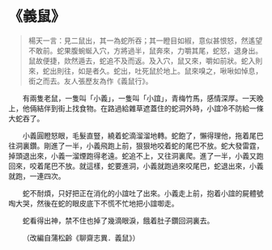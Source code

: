 # 《義鼠》

> 楊天一言：見二鼠出，其一為蛇所吞；其一瞪目如椒，意似甚恨怒，然遙望不敢前。蛇果腹蜿蜒入穴，方將過半，鼠奔來，力嚼其尾，蛇怒，退身出。鼠故便捷，欻然遁去，蛇追不及而返。及入穴，鼠又來，嚼如前狀。蛇入則來，蛇出則往，如是者久。蛇出，吐死鼠於地上。鼠來嗅之，啾啾如悼息，銜之而去。友人張歷友為作《義鼠行》。

&emsp;&emsp;有兩隻老鼠，一隻叫「小義」，一隻叫「小誼」，青梅竹馬，感情深厚。一天晚上，他倆結伴到街上找食物。在路過給雜草遮蓋住的蛇洞外時，小誼冷不防給一條大蛇吞了。

&emsp;&emsp;小義圓瞪怒眼，毛髮直豎，繞着蛇滴溜溜地轉。蛇飽了，懶得理他，拖着尾巴往洞裏鑽。剛進了一半，小義飛跑上前，狠狠地咬着蛇的尾巴不放。蛇大發雷霆，掉頭退出來，小義一溜煙跑得老遠。蛇追不上，又往洞裏爬。進了一半，小義又跑回來，咬着尾巴不放。就這樣，蛇要進洞，小義就跑過來咬尾巴，蛇退出來，小義就跑，一連四次。

&emsp;&emsp;蛇不耐煩，只好把正在消化的小誼吐了出來。小義走上前，抱着小誼的屍體號啕大哭，然後在蛇的眼皮底下不慌不忙地把小誼啣走。

&emsp;&emsp;蛇看得出神，禁不住也掉了幾滴眼淚，餓着肚子鑽回洞裏去。

&emsp;&emsp;（改編自蒲松齡《聊齋志異．義鼠》）
